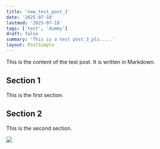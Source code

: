 ```yaml
---
title: 'new_test_post_3'
date: '2025-07-18'
lastmod: '2025-07-18'
tags: ['test', 'dummy']
draft: false
summary: 'This is a test post_3_plz.....'
layout: PostSimple
---
```


This is the content of the test post. It is written in Markdown.

## Section 1

This is the first section.

## Section 2

This is the second section.

![](/static/images/two-app/1.png)